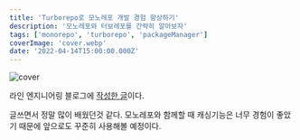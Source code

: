 ```yaml
---
title: 'Turborepo로 모노레포 개발 경험 향상하기'
description: '모노레포와 터보레포를 간략히 알아보자'
tags: ['monorepo', 'turborepo', 'packageManager']
coverImage: 'cover.webp'
date: '2022-04-14T15:00:00.000Z'
---
```


![cover](cover.webp 'cover')

라인 엔지니어링 블로그에 [작성한 글](https://engineering.linecorp.com/ko/blog/monorepo-with-turborepo/)이다.

글쓰면서 정말 많이 배웠던것 같다. 모노레포와 함께할 때 캐싱기능은 너무 경험이 좋았기 때문에 앞으로도 꾸준히 사용해볼 예정이다.
